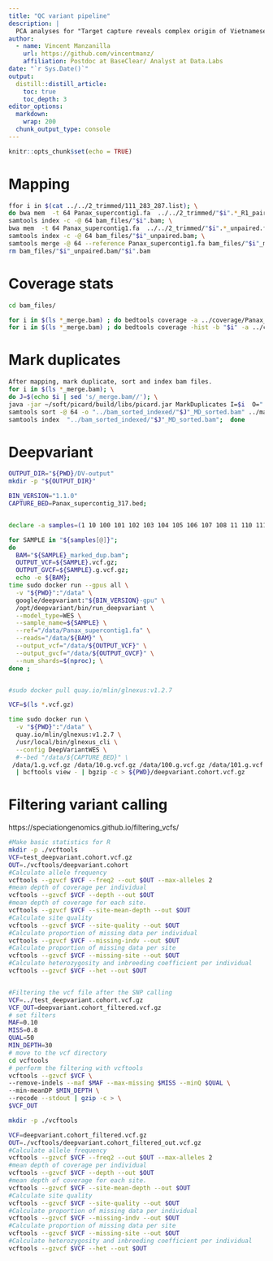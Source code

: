 ```yaml
---
title: "QC variant pipeline"
description: |
  PCA analyses for "Target capture reveals complex origin of Vietnamese ginseng"
author:
  - name: Vincent Manzanilla 
    url: https://github.com/vincentmanz/
    affiliation: Postdoc at BaseClear/ Analyst at Data.Labs
date: "`r Sys.Date()`"
output:
  distill::distill_article:
    toc: true
    toc_depth: 3
editor_options: 
  markdown: 
    wrap: 200
  chunk_output_type: console
---
```



```r
knitr::opts_chunk$set(echo = TRUE)
```

# Mapping

```bash
ffor i in $(cat ../../2_trimmed/111_283_287.list); \
do bwa mem  -t 64 Panax_supercontig1.fa  ../../2_trimmed/"$i".*_R1_paired.fastq.gz ../../2_trimmed/"$i".*_R2_paired.fastq.gz |  samtools view -bS -@ 64 --reference Panax_supercontig1.fa  - | samtools sort -@ 64  -o bam_files/"$i".bam;  \
samtools index -c -@ 64 bam_files/"$i".bam; \
bwa mem  -t 64 Panax_supercontig1.fa  ../../2_trimmed/"$i".*_unpaired.fastq.gz |  samtools view -bS -@ 64 --reference Panax_supercontig1.fa - | samtools sort -@ 64  -o bam_files/"$i"_unpaired.bam ;  \
samtools index -c -@ 64 bam_files/"$i"_unpaired.bam; \
samtools merge -@ 64 --reference Panax_supercontig1.fa bam_files/"$i"_merge.bam bam_files/"$i".bam bam_files/"$i"_unpaired.bam ; done
rm bam_files/"$i"_unpaired.bam/"$i".bam 
```


# Coverage stats

```bash

cd bam_files/

for i in $(ls *_merge.bam) ; do bedtools coverage -a ../coverage/Panax_supercontig1.bed -b $i  > ../coverage/heatmap/Data/"$i.mean-coverage-marker.txt" ; done
for i in $(ls *_merge.bam) ; do bedtools coverage -hist -b "$i" -a ../coverage/Panax_supercontig1.bed | grep ^all > ../coverage/coverage_graph/Data/"$i".hist.all.txt ; done

```

# Mark duplicates

```bash
After mapping, mark duplicate, sort and index bam files.
for i in $(ls *_merge.bam); \
do J=$(echo $i | sed 's/_merge.bam//'); \
java -jar ~/soft/picard/build/libs/picard.jar MarkDuplicates I=$i  O="../mark_duplicate/"$J"_marked_dup.bam"  M="../mark_duplicate/"$J"_marked_dup_metrics.txt" REFERENCE_SEQUENCE=../Panax_supercontig1.fa; \
samtools sort -@ 64 -o "../bam_sorted_indexed/"$J"_MD_sorted.bam" ../mark_duplicate/"$J"_marked_dup.bam; \
samtools index  "../bam_sorted_indexed/"$J"_MD_sorted.bam";  done 
```


# Deepvariant

```bash
OUTPUT_DIR="${PWD}/DV-output"
mkdir -p "${OUTPUT_DIR}"

BIN_VERSION="1.1.0"
CAPTURE_BED=Panax_supercontig_317.bed;


declare -a samples=(1 10 100 101 102 103 104 105 106 107 108 11 110 111 112 113 114 115 116 117 118 119 12 120 126 127 129 13 139 14 140 141 142 143 144 145 146 147 148 149 15 150 152 153 155 157 158 159 16 160 161 162 163 164 165 166 167 168 169 170 171 172 173 174 175 176 177 178 179 18 180 181 182 183 184 185 186 187 188 189 19 190 191 192 193 194 195 196 197 198 199 20 200 201 202 203 204 205 206 207 208 209 210 211 212 213 214 215 216 217 218 219 22 220 221 222 223 224 225 226 227 228 229 23 230 232 233 235 236 238 24 241 242 243 244 245 246 247 248 249 250 251 252 253 254 255 256 257 258 259 260 261 262 264 265 266 267 268 269 270 271 272 273 274 275 278 280 283 284 285 286 287 289 290 291 292 293 294 295 296 297 298 299 300 301 302 303 304 305 307 308 309 310 311 312 313 314 315 316 317 318 319 320 321 322 323 324 325 326 327 328 329 33 330 34 35 36 37 38 4 40 41 42 43 44 45 47 48 49 50 51 52 53 54 55 56 57 58 59 6 60 61 62 63 64 65 66 67 68 69 70 71 72 73 74 75 76 77 78 79 8 80 81 82 83 84 85 86 87 88 89 9 90 91 92 93 94 95 96 97 98 99)

for SAMPLE in "${samples[@]}";
do
  BAM="${SAMPLE}_marked_dup.bam";
  OUTPUT_VCF=${SAMPLE}.vcf.gz;
  OUTPUT_GVCF=${SAMPLE}.g.vcf.gz;
  echo -e ${BAM};
time sudo docker run --gpus all \
  -v "${PWD}":"/data" \
  google/deepvariant:"${BIN_VERSION}-gpu" \
  /opt/deepvariant/bin/run_deepvariant \
  --model_type=WES \
  --sample_name=${SAMPLE} \
  --ref="/data/Panax_supercontig1.fa" \
  --reads="/data/${BAM}" \
  --output_vcf="/data/${OUTPUT_VCF}" \
  --output_gvcf="/data/${OUTPUT_GVCF}" \
  --num_shards=$(nproc); \
done ;


#sudo docker pull quay.io/mlin/glnexus:v1.2.7

VCF=$(ls *.vcf.gz)

time sudo docker run \
  -v "${PWD}":"/data" \
  quay.io/mlin/glnexus:v1.2.7 \
  /usr/local/bin/glnexus_cli \
  --config DeepVariantWES \
  #--bed "/data/${CAPTURE_BED}" \
 /data/1.g.vcf.gz /data/10.g.vcf.gz /data/100.g.vcf.gz /data/101.g.vcf.gz /data/102.g.vcf.gz /data/103.g.vcf.gz /data/104.g.vcf.gz /data/105.g.vcf.gz /data/106.g.vcf.gz /data/107.g.vcf.gz /data/108.g.vcf.gz /data/11.g.vcf.gz /data/110.g.vcf.gz /data/111.g.vcf.gz /data/112.g.vcf.gz /data/113.g.vcf.gz /data/114.g.vcf.gz /data/115.g.vcf.gz /data/116.g.vcf.gz /data/117.g.vcf.gz /data/118.g.vcf.gz /data/119.g.vcf.gz /data/12.g.vcf.gz /data/120.g.vcf.gz /data/126.g.vcf.gz /data/127.g.vcf.gz /data/129.g.vcf.gz /data/13.g.vcf.gz /data/139.g.vcf.gz /data/14.g.vcf.gz /data/140.g.vcf.gz /data/141.g.vcf.gz /data/142.g.vcf.gz /data/143.g.vcf.gz /data/144.g.vcf.gz /data/145.g.vcf.gz /data/146.g.vcf.gz /data/147.g.vcf.gz /data/148.g.vcf.gz /data/149.g.vcf.gz /data/15.g.vcf.gz /data/150.g.vcf.gz /data/152.g.vcf.gz /data/153.g.vcf.gz /data/155.g.vcf.gz /data/157.g.vcf.gz /data/158.g.vcf.gz /data/159.g.vcf.gz /data/16.g.vcf.gz /data/160.g.vcf.gz /data/161.g.vcf.gz /data/162.g.vcf.gz /data/163.g.vcf.gz /data/164.g.vcf.gz /data/165.g.vcf.gz /data/166.g.vcf.gz /data/167.g.vcf.gz /data/168.g.vcf.gz /data/169.g.vcf.gz /data/170.g.vcf.gz /data/171.g.vcf.gz /data/172.g.vcf.gz /data/173.g.vcf.gz /data/174.g.vcf.gz /data/175.g.vcf.gz /data/176.g.vcf.gz /data/177.g.vcf.gz /data/178.g.vcf.gz /data/179.g.vcf.gz /data/18.g.vcf.gz /data/180.g.vcf.gz /data/181.g.vcf.gz /data/182.g.vcf.gz /data/183.g.vcf.gz /data/184.g.vcf.gz /data/185.g.vcf.gz /data/186.g.vcf.gz /data/187.g.vcf.gz /data/188.g.vcf.gz /data/189.g.vcf.gz /data/19.g.vcf.gz /data/190.g.vcf.gz /data/191.g.vcf.gz /data/192.g.vcf.gz /data/193.g.vcf.gz /data/194.g.vcf.gz /data/195.g.vcf.gz /data/196.g.vcf.gz /data/197.g.vcf.gz /data/198.g.vcf.gz /data/199.g.vcf.gz /data/20.g.vcf.gz /data/200.g.vcf.gz /data/201.g.vcf.gz /data/202.g.vcf.gz /data/203.g.vcf.gz /data/204.g.vcf.gz /data/205.g.vcf.gz /data/206.g.vcf.gz /data/207.g.vcf.gz /data/208.g.vcf.gz /data/209.g.vcf.gz /data/210.g.vcf.gz /data/211.g.vcf.gz /data/212.g.vcf.gz /data/213.g.vcf.gz /data/214.g.vcf.gz /data/215.g.vcf.gz /data/216.g.vcf.gz /data/217.g.vcf.gz /data/218.g.vcf.gz /data/219.g.vcf.gz /data/22.g.vcf.gz /data/220.g.vcf.gz /data/221.g.vcf.gz /data/222.g.vcf.gz /data/223.g.vcf.gz /data/224.g.vcf.gz /data/225.g.vcf.gz /data/226.g.vcf.gz /data/227.g.vcf.gz /data/228.g.vcf.gz /data/229.g.vcf.gz /data/23.g.vcf.gz /data/230.g.vcf.gz /data/232.g.vcf.gz /data/233.g.vcf.gz /data/235.g.vcf.gz /data/236.g.vcf.gz /data/238.g.vcf.gz /data/24.g.vcf.gz /data/241.g.vcf.gz /data/242.g.vcf.gz /data/243.g.vcf.gz /data/244.g.vcf.gz /data/245.g.vcf.gz /data/246.g.vcf.gz /data/247.g.vcf.gz /data/248.g.vcf.gz /data/249.g.vcf.gz /data/250.g.vcf.gz /data/251.g.vcf.gz /data/252.g.vcf.gz /data/253.g.vcf.gz /data/254.g.vcf.gz /data/255.g.vcf.gz /data/256.g.vcf.gz /data/257.g.vcf.gz /data/258.g.vcf.gz /data/259.g.vcf.gz /data/260.g.vcf.gz /data/261.g.vcf.gz /data/262.g.vcf.gz /data/264.g.vcf.gz /data/265.g.vcf.gz /data/266.g.vcf.gz /data/267.g.vcf.gz /data/268.g.vcf.gz /data/269.g.vcf.gz /data/270.g.vcf.gz /data/271.g.vcf.gz /data/272.g.vcf.gz /data/273.g.vcf.gz /data/274.g.vcf.gz /data/275.g.vcf.gz /data/278.g.vcf.gz /data/280.g.vcf.gz /data/283.g.vcf.gz /data/284.g.vcf.gz /data/285.g.vcf.gz /data/286.g.vcf.gz /data/287.g.vcf.gz /data/289.g.vcf.gz /data/290.g.vcf.gz /data/291.g.vcf.gz /data/292.g.vcf.gz /data/293.g.vcf.gz /data/294.g.vcf.gz /data/295.g.vcf.gz /data/296.g.vcf.gz /data/297.g.vcf.gz /data/298.g.vcf.gz /data/299.g.vcf.gz /data/300.g.vcf.gz /data/301.g.vcf.gz /data/302.g.vcf.gz /data/303.g.vcf.gz /data/304.g.vcf.gz /data/305.g.vcf.gz /data/307.g.vcf.gz /data/308.g.vcf.gz /data/309.g.vcf.gz /data/310.g.vcf.gz /data/311.g.vcf.gz /data/312.g.vcf.gz /data/313.g.vcf.gz /data/314.g.vcf.gz /data/315.g.vcf.gz /data/316.g.vcf.gz /data/317.g.vcf.gz /data/318.g.vcf.gz /data/319.g.vcf.gz /data/320.g.vcf.gz /data/321.g.vcf.gz /data/322.g.vcf.gz /data/323.g.vcf.gz /data/324.g.vcf.gz /data/325.g.vcf.gz /data/326.g.vcf.gz /data/327.g.vcf.gz /data/328.g.vcf.gz /data/329.g.vcf.gz /data/33.g.vcf.gz /data/330.g.vcf.gz /data/34.g.vcf.gz /data/35.g.vcf.gz /data/36.g.vcf.gz /data/37.g.vcf.gz /data/38.g.vcf.gz /data/4.g.vcf.gz /data/40.g.vcf.gz /data/41.g.vcf.gz /data/42.g.vcf.gz /data/43.g.vcf.gz /data/44.g.vcf.gz /data/45.g.vcf.gz /data/47.g.vcf.gz /data/48.g.vcf.gz /data/49.g.vcf.gz /data/50.g.vcf.gz /data/51.g.vcf.gz /data/52.g.vcf.gz /data/53.g.vcf.gz /data/54.g.vcf.gz /data/55.g.vcf.gz /data/56.g.vcf.gz /data/57.g.vcf.gz /data/58.g.vcf.gz /data/59.g.vcf.gz /data/6.g.vcf.gz /data/60.g.vcf.gz /data/61.g.vcf.gz /data/62.g.vcf.gz /data/63.g.vcf.gz /data/64.g.vcf.gz /data/65.g.vcf.gz /data/66.g.vcf.gz /data/67.g.vcf.gz /data/68.g.vcf.gz /data/69.g.vcf.gz /data/70.g.vcf.gz /data/71.g.vcf.gz /data/72.g.vcf.gz /data/73.g.vcf.gz /data/74.g.vcf.gz /data/75.g.vcf.gz /data/76.g.vcf.gz /data/77.g.vcf.gz /data/78.g.vcf.gz /data/79.g.vcf.gz /data/8.g.vcf.gz /data/80.g.vcf.gz /data/81.g.vcf.gz /data/82.g.vcf.gz /data/83.g.vcf.gz /data/84.g.vcf.gz /data/85.g.vcf.gz /data/86.g.vcf.gz /data/87.g.vcf.gz /data/88.g.vcf.gz /data/89.g.vcf.gz /data/9.g.vcf.gz /data/90.g.vcf.gz /data/91.g.vcf.gz /data/92.g.vcf.gz /data/93.g.vcf.gz /data/94.g.vcf.gz /data/95.g.vcf.gz /data/96.g.vcf.gz /data/97.g.vcf.gz /data/98.g.vcf.gz /data/99.g.vcf.gz \
  | bcftools view - | bgzip -c > ${PWD}/deepvariant.cohort.vcf.gz

```



# Filtering variant calling

https://speciationgenomics.github.io/filtering_vcfs/

```bash

#Make basic statistics for R 
mkdir -p ./vcftools
VCF=test_deepvariant.cohort.vcf.gz
OUT=./vcftools/deepvariant.cohort
#Calculate allele frequency
vcftools --gzvcf $VCF --freq2 --out $OUT --max-alleles 2
#mean depth of coverage per individual
vcftools --gzvcf $VCF --depth --out $OUT
#mean depth of coverage for each site.
vcftools --gzvcf $VCF --site-mean-depth --out $OUT
#Calculate site quality
vcftools --gzvcf $VCF --site-quality --out $OUT
#Calculate proportion of missing data per individual
vcftools --gzvcf $VCF --missing-indv --out $OUT
#Calculate proportion of missing data per site
vcftools --gzvcf $VCF --missing-site --out $OUT
#Calculate heterozygosity and inbreeding coefficient per individual
vcftools --gzvcf $VCF --het --out $OUT


#Filtering the vcf file after the SNP calling
VCF=../test_deepvariant.cohort.vcf.gz
VCF_OUT=deepvariant.cohort_filtered.vcf.gz
# set filters
MAF=0.10
MISS=0.8
QUAL=50
MIN_DEPTH=30
# move to the vcf directory
cd vcftools
# perform the filtering with vcftools
vcftools --gzvcf $VCF \
--remove-indels --maf $MAF --max-missing $MISS --minQ $QUAL \
--min-meanDP $MIN_DEPTH \
--recode --stdout | gzip -c > \
$VCF_OUT

mkdir -p ./vcftools

VCF=deepvariant.cohort_filtered.vcf.gz
OUT=./vcftools/deepvariant.cohort_filtered_out.vcf.gz
#Calculate allele frequency
vcftools --gzvcf $VCF --freq2 --out $OUT --max-alleles 2
#mean depth of coverage per individual
vcftools --gzvcf $VCF --depth --out $OUT
#mean depth of coverage for each site.
vcftools --gzvcf $VCF --site-mean-depth --out $OUT
#Calculate site quality
vcftools --gzvcf $VCF --site-quality --out $OUT
#Calculate proportion of missing data per individual
vcftools --gzvcf $VCF --missing-indv --out $OUT
#Calculate proportion of missing data per site
vcftools --gzvcf $VCF --missing-site --out $OUT
#Calculate heterozygosity and inbreeding coefficient per individual
vcftools --gzvcf $VCF --het --out $OUT

```

